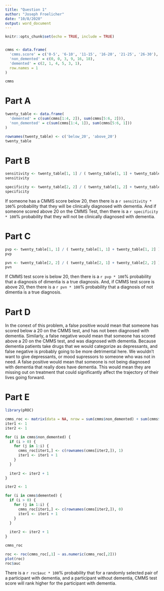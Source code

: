 ```yaml
---
title: "Question 1"
author: "Joseph Froelicher"
date: "10/8/2020"
output: word_document
---
```


```r
knitr::opts_chunk$set(echo = TRUE, include = TRUE)


cmms <- data.frame(
  'cmms.score' = c('0-5', '6-10', '11-15', '16-20', '21-25', '26-30'),
  'non_demented' = c(0, 0, 3, 9, 16, 18),
  'demented' = c(2, 1, 4, 5, 3, 1),
  row.names = 1
)

cmms
```
# Part A
```r
twenty_table <- data.frame(
  'demented' = c(sum(cmms[1:4, 2]), sum(cmms[5:6, 2])),
  'non_demented' = c(sum(cmms[1:4, 1]), sum(cmms[5:6, 1]))
)

rownames(twenty_table) <- c('below_20', 'above_20')
twenty_table
```
# Part B
```r
sensitivity <- twenty_table[1, 1] / ( twenty_table[1, 1] + twenty_table[2, 1] )
sensitivity

specificity <- twenty_table[2, 2] / ( twenty_table[1, 2] + twenty_table[2, 2] )
specificity
```
If someone has a CMMS score below 20, then there is a `r sensitivity * 100`% probability that they will be clinically diagnosed with dementia. And if someone scored above 20 on the CMMS Test, then there is a `r specificity * 100`% probability that they will not be clinically diagnosed with dementia.
  
# Part C
```r
pvp <- twenty_table[1, 1] / ( twenty_table[1, 1] + twenty_table[1, 2] )
pvp

pvn <- twenty_table[2, 2] / ( twenty_table[2, 1] + twenty_table[2, 2] )
pvn
```
If CMMS test score is below 20, then there is a `r pvp * 100`% probability that a diagnosis of dimentia is a true diagnosis. And, if CMMS test score is above 20, then there is a `r pvn * 100`% probability that a diagnosis of not dimentia is a true diagnosis.
  
# Part D
In the conext of this problem, a false positive would mean that someone has scored below a 20 on the CMMS test, and has not been diagnosed with dementia. Similarly, a false negative would mean that someone has scored above a 20 on the CMMS test, and was diagnosed with dementia. Because dementia patients take drugs that we would categorize as depressants, and false negative is probably going to be more detrimental here. We wouldn't want to give depressants, or mood supressors to someone who was not in need. A false positive would mean that someone is not being diagnosed with dementia that really does have dementia. This would mean they are missing out on treatment that could significantly affect the trajectory of their lives going forward.
  
# Part E
```r
library(pROC)

cmms_roc <- matrix(data = NA, nrow = sum(cmms$non_demented) + sum(cmms$demented), ncol = dim(cmms)[2])
iter1 <- 1
iter2 <- 1

for (i in cmms$non_demented) {
  if (i > 0) {
    for (j in 1:i) {
      cmms_roc[iter1,] <- c(rownames(cmms[iter2,]), 1)
      iter1 <- iter1 + 1
    }
  }
  
  iter2 <- iter2 + 1
}

iter2 <- 1

for (i in cmms$demented) {
  if (i > 0) {
    for (j in 1:i) {
      cmms_roc[iter1,] <- c(rownames(cmms[iter2,]), 0)
      iter1 <- iter1 + 1
    }
  }
  
  iter2 <- iter2 + 1
}

cmms_roc

roc <- roc(cmms_roc[,1] ~ as.numeric(cmms_roc[,2]))
plot(roc)
roc$auc
```
 There is a `r roc$auc * 100`% probability that for a randomly selected pair of a participant with dementia, and a participant without dementia, CMMS test score will rank higher for the participant with dementia.